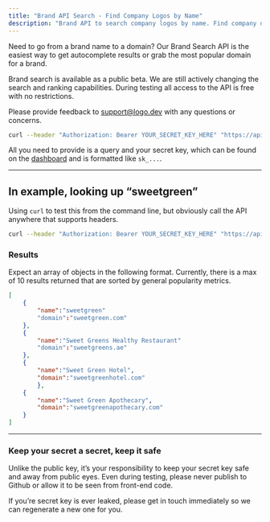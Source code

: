 ```yaml
---
title: "Brand API Search - Find Company Logos by Name"
description: "Brand API to search company logos by name. Find company domains, get brand logos with autocomplete. Logo API with public key auth. Free beta access."
---
```


Need to go from a brand name to a domain? Our Brand Search API is the easiest way to get autocomplete results or grab the most popular domain for a brand.

<Warning>

Brand search is available as a public beta. We are still actively changing the search and ranking capabilities. During testing all access to the API is free with no restrictions.

Please provide feedback to [support@logo.dev](mailto:support@logo.dev?subject=Brand%20Search) with any questions or concerns.

</Warning>

```bash
curl --header "Authorization: Bearer YOUR_SECRET_KEY_HERE" "https://api.logo.dev/search?q=QUERY"
```

All you need to provide is a query and your secret key, which can be found on the [dashboard](https://www.logo.dev/dashboard) and is formatted like `sk_...`.

---

## In example, looking up “sweetgreen”

Using `curl` to test this from the command line, but obviously call the API anywhere that supports headers.

```bash
curl --header "Authorization: Bearer YOUR_SECRET_KEY_HERE" "https://api.logo.dev/search?q=sweetgreen"
```

### Results

Expect an array of objects in the following format. Currently, there is a max of 10 results returned that are sorted by general popularity metrics.

```json
[
	{
		"name":"sweetgreen"
		"domain":"sweetgreen.com"
	},
	{
		"name":"Sweet Greens Healthy Restaurant"
		"domain":"sweetgreens.ae"
	},
	{
		"name":"Sweet Green Hotel",
		"domain":"sweetgreenhotel.com"
		},
	{
		"name":"Sweet Green Apothecary",
		"domain":"sweetgreenapothecary.com"
	}
]
```

---

### Keep your secret a secret, keep it safe

Unlike the public key, it’s your responsibility to keep your secret key safe and away from public eyes. Even during testing, please never publish to Github or allow it to be seen from front-end code.

If you’re secret key is ever leaked, please get in touch immediately so we can regenerate a new one for you.
